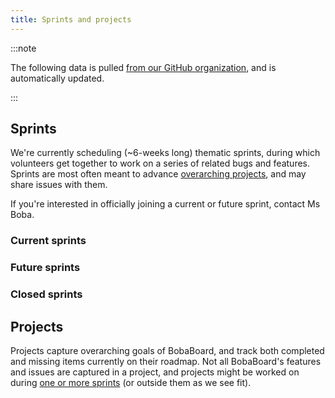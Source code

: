 ```yaml
---
title: Sprints and projects
---
```



:::note

The following data is pulled
[from our GitHub organization](https://github.com/orgs/BobaBoard), and is
automatically updated.

:::

## Sprints

We're currently scheduling (~6-weeks long) thematic sprints, during which
volunteers get together to work on a series of related bugs and features.
Sprints are most often meant to advance [overarching projects](#projects), and
may share issues with them.

If you're interested in officially joining a current or future sprint, contact
Ms Boba.

### Current sprints

<ProjectsList type="sprint" status="current" />

### Future sprints

<ProjectsList type="sprint" status="future" />

### Closed sprints

<ProjectsList type="sprint" status="closed" />

## Projects

Projects capture overarching goals of BobaBoard, and track both completed and
missing items currently on their roadmap. Not all BobaBoard's features and
issues are captured in a project, and projects might be worked on during
[one or more sprints](#sprints) (or outside them as we see fit).

<ProjectsList type="project" status="active" />
